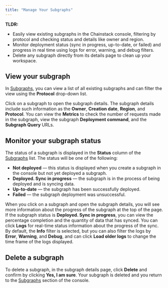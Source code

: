 ```yaml
---
title: "Manage Your Subgraphs"
---
```


**TLDR:**
* Easily view existing subgraphs in the Chainstack console, filtering by protocol and checking status and details like owner and region.
* Monitor deployment status (sync in progress, up-to-date, or failed) and progress in real time using logs for error, warning, and debug filters.
* Delete any subgraph directly from its details page to clean up your workspace.

## View your subgraph

In [Subgraphs](https://console.chainstack.com/subgraphs), you can view a list of all existing subgraphs and can filter the view using the **Protocol** drop-down list.

Click on a subgraph to open the subgraph details. The subgraph details include such information as the **Owner**, **Creation date**, **Region**, and **Protocol**. You can view the **Metrics** to check the number of requests made in the subgraph, view the subgraph **Deployment command**, and the **Subgraph Query** URLs.

## Monitor your subgraph status

The status of a subgraph is displayed in the **Status** column of the [Subgraphs](https://console.chainstack.com/subgraphs) list. The status will be one of the following:

* **Not deployed** — this status is displayed when you create a subgraph in the console but not yet deployed a subgraph.
* **Deployed. Sync in progress** — the subgraph is in the process of being deployed and is syncing data.
* **Up-to-date** — the subgraph has been successfully deployed.
* **Failed** — the subgraph deployment was unsuccessful.

When you click on a subgraph and open the subgraph details, you will see more information about the progress of the subgraph at the top of the page. If the subgraph status is **Deployed. Sync in progress**, you can view the percentage completion and the quantity of data that has synced. You can click **Logs** for real-time status information about the progress of the sync. By default, the **Info** filter is selected, but you can also filter the logs by **Error**, **Warning**, and **Debug**, and can click **Load older logs** to change the time frame of the logs displayed.

## Delete a subgraph

To delete a subgraph, in the subgraph details page, click **Delete** and confirm by clicking **Yes, I am sure**. Your subgraph is deleted and you return to the [Subgraphs](https://console.chainstack.com/subgraphs) section of the console.
